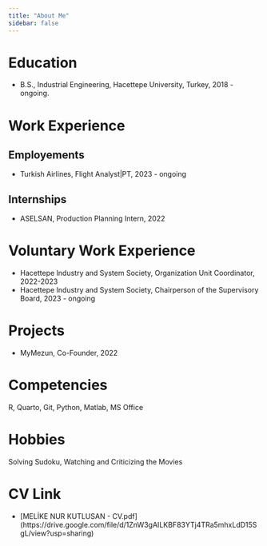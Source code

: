 ```yaml
---
title: "About Me"
sidebar: false 
---
```


# Education

-   B.S., Industrial Engineering, Hacettepe University, Turkey, 2018 - ongoing.

# Work Experience

## Employements

- Turkish Airlines, Flight Analyst|PT, 2023 - ongoing


## Internships

- ASELSAN, Production Planning Intern, 2022

# Voluntary Work Experience

- Hacettepe Industry and System Society, Organization Unit Coordinator, 2022-2023
- Hacettepe Industry and System Society, Chairperson of the Supervisory Board, 2023 - ongoing

# Projects

- MyMezun, Co-Founder, 2022

# Competencies

R, Quarto, Git, Python, Matlab, MS Office

# Hobbies

Solving Sudoku, Watching and Criticizing the Movies

# CV Link
- [MELİKE NUR KUTLUSAN - CV.pdf] (https://drive.google.com/file/d/1ZnW3gAILKBF83YTj4TRa5mhxLdD15SgL/view?usp=sharing)



